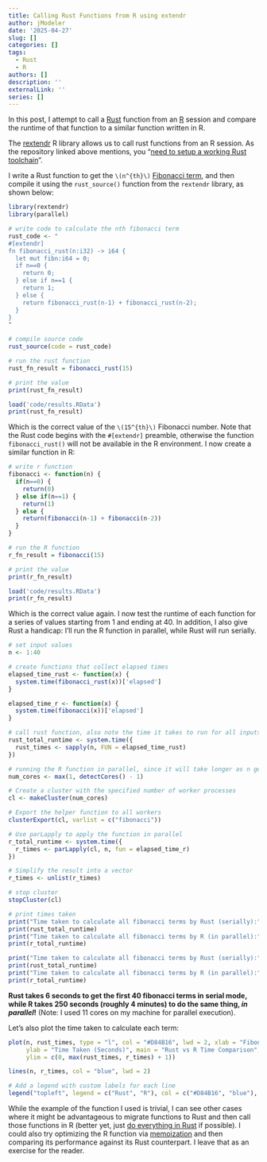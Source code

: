 ```yaml
---
title: Calling Rust Functions from R using extendr
author: jModeler
date: '2025-04-27'
slug: []
categories: []
tags:
  - Rust
  - R
authors: []
description: ''
externalLink: ''
series: []
---
```

In this post, I attempt to call a [Rust](https://www.rust-lang.org/) function from an [R](https://cran.r-project.org/) session and compare the runtime of that function to a similar function written in R. 

The [rextendr](https://github.com/extendr/rextendr) R library allows us to call rust functions from an R session. As the repository linked above mentions, you "[need to setup a working Rust toolchain](https://cran.r-project.org/)". 

I write a Rust function to get the `\(n^{th}\)` [Fibonacci term](https://en.wikipedia.org/wiki/Fibonacci_sequence), and then compile it using the `rust_source()` function from the `rextendr` library, as shown below:

```r
library(rextendr)
library(parallel)

# write code to calculate the nth fibonacci term
rust_code <- "
#[extendr]
fn fibonacci_rust(n:i32) -> i64 {
  let mut fibn:i64 = 0;
  if n==0 {
    return 0;
  } else if n==1 {
    return 1;
  } else {
    return fibonacci_rust(n-1) + fibonacci_rust(n-2);
  }
}
"

# compile source code
rust_source(code = rust_code)

# run the rust function
rust_fn_result = fibonacci_rust(15)

# print the value 
print(rust_fn_result)
```

```r
load('code/results.RData')
print(rust_fn_result)
```

Which is the correct value of the `\(15^{th}\)` Fibonacci number. Note that the Rust code begins with the `#[extendr]` preamble, otherwise the function `fibonacci_rust()` will not be available in the R environment. 
I now create a similar function in R:

```r
# write r function
fibonacci <- function(n) {
  if(n==0) {
    return(0)
  } else if(n==1) {
    return(1)
  } else {
    return(fibonacci(n-1) + fibonacci(n-2))
  }
}

# run the R function
r_fn_result = fibonacci(15)

# print the value 
print(r_fn_result)
```

```r
load('code/results.RData')
print(r_fn_result)
```

Which is the correct value again. I now test the runtime of each function for a series of values starting from 1 and ending at 40. In addition, I also give Rust a handicap: I'll run the R function in parallel, while Rust will run serially.
```r
# set input values
n <- 1:40

# create functions that collect elapsed times
elapsed_time_rust <- function(x) {
  system.time(fibonacci_rust(x))['elapsed']
}

elapsed_time_r <- function(x) {
  system.time(fibonacci(x))['elapsed']
}

# call rust function, also note the time it takes to run for all inputs
rust_total_runtime <- system.time({
  rust_times <- sapply(n, FUN = elapsed_time_rust) 
})

# running the R function in parallel, since it will take longer as n gets larger
num_cores <- max(1, detectCores() - 1)

# Create a cluster with the specified number of worker processes
cl <- makeCluster(num_cores)

# Export the helper function to all workers
clusterExport(cl, varlist = c("fibonacci"))

# Use parLapply to apply the function in parallel
r_total_runtime <- system.time({
  r_times <- parLapply(cl, n, fun = elapsed_time_r)
})

# Simplify the result into a vector
r_times <- unlist(r_times)

# stop cluster
stopCluster(cl)

# print times taken
print("Time taken to calculate all fibonacci terms by Rust (serially):")
print(rust_total_runtime)
print("Time taken to calculate all fibonacci terms by R (in parallel):")
print(r_total_runtime)
```

```r
print("Time taken to calculate all fibonacci terms by Rust (serially):")
print(rust_total_runtime)
print("Time taken to calculate all fibonacci terms by R (in parallel):")
print(r_total_runtime)
```

**Rust takes 6 seconds to get the first 40 fibonacci terms in serial mode, while R takes 250 seconds (roughly 4 minutes) to do the same thing, _in parallel_!** (Note: I used 11 cores on my machine for parallel execution).

Let's also plot the time taken to calculate each term:
```r
plot(n, rust_times, type = "l", col = "#D84B16", lwd = 2, xlab = "Fibonacci Term Number", 
     ylab = "Time Taken (Seconds)", main = "Rust vs R Time Comparison",
     ylim = c(0, max(rust_times, r_times) + 1))

lines(n, r_times, col = "blue", lwd = 2)

# Add a legend with custom labels for each line
legend("topleft", legend = c("Rust", "R"), col = c("#D84B16", "blue"), lwd = 2)
```

While the example of the function I used is trivial, I can see other cases where it might be advantageous to migrate functions to Rust and then call those functions in R (better yet, just [do everything in Rust](https://www.nature.com/articles/d41586-020-03382-2) if possible). I could also try optimizing the R function via [memoization](https://en.wikipedia.org/wiki/Memoization) and then comparing its performance against its Rust counterpart. I leave that as an exercise for the reader.


